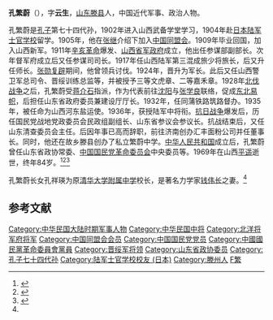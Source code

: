 '''孔繁蔚'''（{{bd|1885年|9月5日|1969年|11月3日}}），字'''云生'''，[[山东|山东]][[滕县|滕县]]人，中国近代军事、政治人物。

孔繁蔚是[[孔子|孔子]]第七十四代孙，1902年进入山西武备学堂学习，1904年赴[[日本陆军士官学校|日本陆军士官学校]]留学。1905年，他在[[张继_(中华民国)|张继]]介绍下加入[[中国同盟会|中国同盟会]]。1909年毕业回国，加入山西新军。1911年[[辛亥革命|辛亥革命]]爆发、[[山西省军政府|山西省军政府]]成立，他出任参谋部副部长。次年督军府成立后又任参谋司司长。1917年任山西陆军第三混成旅少将旅长，后又升任师长。[[张勋复辟|张勋复辟]]期间，他曾领兵讨伐。1924年，晋升为军长。此后又任山西警卫军总司令、晋绥训练总监等，并被授予三等文虎章、二等嘉禾章。1928年[[北伐战争|北伐战争]]之后，孔繁蔚受[[蒋介石|蒋介石]]指派，作为代表前往[[沈阳|沈阳]]与[[张学良|张学良]]联络，促成[[东北易帜|东北易帜]]，后担任山东省政府委员兼建设厅厅长。1932年，任同蒲铁路筑路督办。1935年，被任命为山西河东盐运使。1936年，获授陆军中将衔。[[抗日战争|抗日战争]]爆发后，历任国民党战地党政委员会民政组副组长、山东省参议会参议长。抗战结束后，又任山东清查委员会主任。后因年事已高而辞职，前往济南创办汇丰面粉公司并任董事长。同时，他还在故乡滕县创办了私立繁蔚中学。[[中华人民共和国|中华人民共和国]]成立后，孔繁蔚曾任山东省政协常委、[[中国国民党革命委员会|中国国民党革命委员会]]中央委员等。1969年在山西[[平遥|平遥]]逝世，终年84岁。<ref>{{cite book|title=《枣庄名人》|author=徐玲|publisher=青岛出版社|year=2006}}</ref><ref>{{cite book|title=《山东重要历史人物 第8卷 》|author=王志民|publisher=山东人民出版社|year=2009}}</ref><ref name=tx>{{cite book|title=《滕县文史资料 第2辑》|editor=中国人民政治协商会议滕县委员会文史资料委员会|year=1986}}</ref>

孔繁蔚长女孔祥瑛为原[[清华大学附属中学|清华大学附属中学]]校长，是著名力学家[[钱伟长|钱伟长]]之妻。<ref name=tx />

== 参考文献 ==
{{reflist}}

{{DEFAULTSORT:Kong孔}}
[[Category:中华民国大陆时期军事人物|Category:中华民国大陆时期军事人物]]
[[Category:中华民国中将|Category:中华民国中将]]
[[Category:北洋将军府将军|Category:北洋将军府将军]]
[[Category:中国同盟会会员|Category:中国同盟会会员]]
[[Category:中国国民党党员|Category:中国国民党党员]]
[[Category:中國國民黨革命委員會黨員|Category:中國國民黨革命委員會黨員]]
[[Category:晋绥军将领|Category:晋绥军将领]]
[[Category:山东省政协委员|Category:山东省政协委员]]
[[Category:孔子七十四代孙|Category:孔子七十四代孙]]
[[Category:陆军士官学校校友_(日本)|Category:陆军士官学校校友 (日本)]]
[[Category:滕州人|Category:滕州人]]
[[Category:孔姓|F繁]]